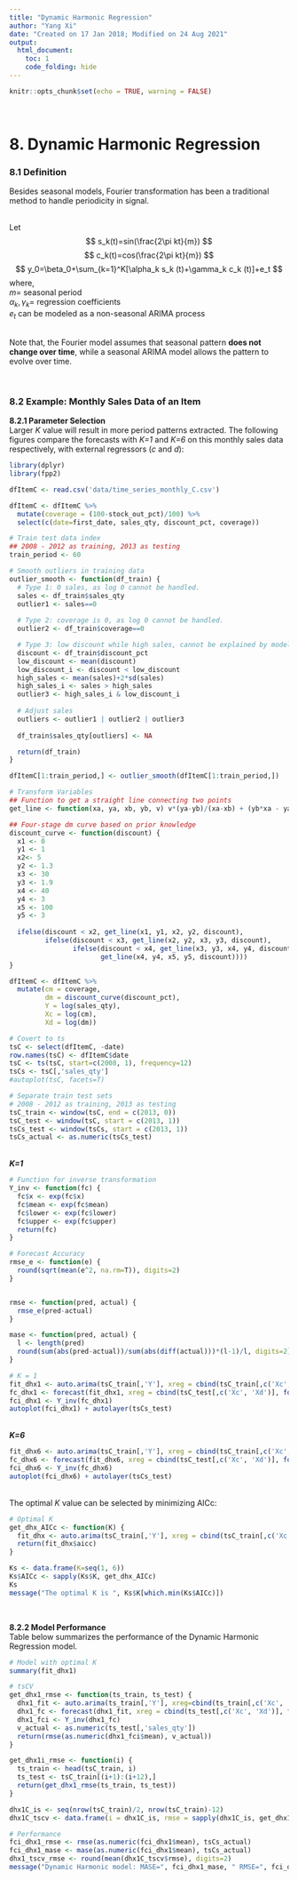 ```yaml
---
title: "Dynamic Harmonic Regression"
author: "Yang Xi"
date: "Created on 17 Jan 2018; Modified on 24 Aug 2021"
output:
  html_document:
    toc: 1
    code_folding: hide
---
```


```r
knitr::opts_chunk$set(echo = TRUE, warning = FALSE)
```

<br>

# 8. Dynamic Harmonic Regression
### 8.1 Definition
Besides seasonal models, Fourier transformation has been a traditional method to handle periodicity in signal.

<br>
Let
$$ s_k(t)=sin(\frac{2\pi kt}{m}) $$
$$ c_k(t)=cos(\frac{2\pi kt}{m}) $$
$$ y_0=\beta_0+\sum_{k=1}^K[\alpha_k s_k (t)+\gamma_k c_k (t)]+e_t $$
where,<br>
$m=$ seasonal period<br>
$\alpha_k,\gamma_k=$ regression coefficients<br>
$e_t$ can be modeled as a non-seasonal ARIMA process

<br>
Note that, the Fourier model assumes that seasonal pattern **does not change over time**, while a seasonal ARIMA model allows the pattern to evolve over time.

<br>

### 8.2 Example: Monthly Sales Data of an Item
**8.2.1 Parameter Selection**<br>
Larger *K* value will result in more period patterns extracted. The following figures compare the forecasts with *K=1* and *K=6* on this monthly sales data respectively, with external regressors (*c* and *d*):
```r
library(dplyr)
library(fpp2)

dfItemC <- read.csv('data/time_series_monthly_C.csv')

dfItemC <- dfItemC %>%
  mutate(coverage = (100-stock_out_pct)/100) %>%
  select(c(date=first_date, sales_qty, discount_pct, coverage))

# Train test data index
## 2008 - 2012 as training, 2013 as testing
train_period <- 60

# Smooth outliers in training data
outlier_smooth <- function(df_train) {
  # Type 1: 0 sales, as log 0 cannot be handled.
  sales <- df_train$sales_qty
  outlier1 <- sales==0
  
  # Type 2: coverage is 0, as log 0 cannot be handled.
  outlier2 <- df_train$coverage==0

  # Type 3: low discount while high sales, cannot be explained by model
  discount <- df_train$discount_pct
  low_discount <- mean(discount)
  low_discount_i <- discount < low_discount
  high_sales <- mean(sales)+2*sd(sales)
  high_sales_i <- sales > high_sales
  outlier3 <- high_sales_i & low_discount_i
  
  # Adjust sales
  outliers <- outlier1 | outlier2 | outlier3
  
  df_train$sales_qty[outliers] <- NA 

  return(df_train)
}

dfItemC[1:train_period,] <- outlier_smooth(dfItemC[1:train_period,])

# Transform Variables
## Function to get a straight line connecting two points
get_line <- function(xa, ya, xb, yb, v) v*(ya-yb)/(xa-xb) + (yb*xa - ya*xb)/(xa-xb)

## Four-stage dm curve based on prior knowledge
discount_curve <- function(discount) {
  x1 <- 0
  y1 <- 1
  x2<- 5
  y2 <- 1.3
  x3 <- 30
  y3 <- 1.9
  x4 <- 40
  y4 <- 3
  x5 <- 100
  y5 <- 3
  
  ifelse(discount < x2, get_line(x1, y1, x2, y2, discount),
         ifelse(discount < x3, get_line(x2, y2, x3, y3, discount),
                ifelse(discount < x4, get_line(x3, y3, x4, y4, discount),
                       get_line(x4, y4, x5, y5, discount))))
}

dfItemC <- dfItemC %>%
  mutate(cm = coverage,
         dm = discount_curve(discount_pct),
         Y = log(sales_qty),
         Xc = log(cm),
         Xd = log(dm))

# Covert to ts
tsC <- select(dfItemC, -date)
row.names(tsC) <- dfItemC$date
tsC <- ts(tsC, start=c(2008, 1), frequency=12)
tsCs <- tsC[,'sales_qty']
#autoplot(tsC, facets=T)

# Separate train test sets
# 2008 - 2012 as training, 2013 as testing
tsC_train <- window(tsC, end = c(2013, 0))
tsC_test <- window(tsC, start = c(2013, 1))
tsCs_test <- window(tsCs, start = c(2013, 1))
tsCs_actual <- as.numeric(tsCs_test)
```

<br>
**_K=1_**
```r
# Function for inverse transformation
Y_inv <- function(fc) {
  fc$x <- exp(fc$x)
  fc$mean <- exp(fc$mean)
  fc$lower <- exp(fc$lower)
  fc$upper <- exp(fc$upper)
  return(fc)
}

# Forecast Accuracy
rmse_e <- function(e) {
  round(sqrt(mean(e^2, na.rm=T)), digits=2)
}


rmse <- function(pred, actual) {
  rmse_e(pred-actual)
}

mase <- function(pred, actual) {
  l <- length(pred)
  round(sum(abs(pred-actual))/sum(abs(diff(actual)))*(l-1)/l, digits=2)
}

# K = 1
fit_dhx1 <- auto.arima(tsC_train[,'Y'], xreg = cbind(tsC_train[,c('Xc', 'Xd')], fourier(tsC_train[,'Y'], K = 1)), seasonal=F)
fc_dhx1 <- forecast(fit_dhx1, xreg = cbind(tsC_test[,c('Xc', 'Xd')], fourier(tsC_train[,'Y'], K = 1, h=12)), level=c(0,0))
fci_dhx1 <- Y_inv(fc_dhx1)
autoplot(fci_dhx1) + autolayer(tsCs_test)
```

<br>
**_K=6_**
```r
fit_dhx6 <- auto.arima(tsC_train[,'Y'], xreg = cbind(tsC_train[,c('Xc', 'Xd')], fourier(tsC_train[,'Y'], K = 6)), seasonal=F)
fc_dhx6 <- forecast(fit_dhx6, xreg = cbind(tsC_test[,c('Xc', 'Xd')], fourier(tsC_train[,'Y'], K = 6, h=12)), level=c(0,0))
fci_dhx6 <- Y_inv(fc_dhx6)
autoplot(fci_dhx6) + autolayer(tsCs_test)
```

<br>
The optimal *K* value can be selected by minimizing AICc:
```r
# Optimal K
get_dhx_AICc <- function(K) {
  fit_dhx <- auto.arima(tsC_train[,'Y'], xreg = cbind(tsC_train[,c('Xc', 'Xd')], fourier(tsC_train[,'Y'], K = K)), seasonal=F)
  return(fit_dhx$aicc)
}

Ks <- data.frame(K=seq(1, 6))
Ks$AICc <- sapply(Ks$K, get_dhx_AICc)
Ks
message("The optimal K is ", Ks$K[which.min(Ks$AICc)])
```

<br>

**8.2.2 Model Performance**<br>
Table below summarizes the performance of the Dynamic Harmonic Regression model.
```r
# Model with optimal K
summary(fit_dhx1)

# tsCV
get_dhx1_rmse <- function(ts_train, ts_test) {
  dhx1_fit <- auto.arima(ts_train[,'Y'], xreg=cbind(ts_train[,c('Xc', 'Xd')], fourier(ts_train[,'Y'], K = 1)), seasonal=F)
  dhx1_fc <- forecast(dhx1_fit, xreg = cbind(ts_test[,c('Xc', 'Xd')], fourier(ts_train[,'Y'], K = 1, h=12)))
  dhx1_fci <- Y_inv(dhx1_fc)
  v_actual <- as.numeric(ts_test[,'sales_qty'])
  return(rmse(as.numeric(dhx1_fci$mean), v_actual))
}

get_dhx1i_rmse <- function(i) {
  ts_train <- head(tsC_train, i)
  ts_test <- tsC_train[(i+1):(i+12),]
  return(get_dhx1_rmse(ts_train, ts_test))
}

dhx1C_is <- seq(nrow(tsC_train)/2, nrow(tsC_train)-12)
dhx1C_tscv <- data.frame(i = dhx1C_is, rmse = sapply(dhx1C_is, get_dhx1i_rmse))

# Performance
fci_dhx1_rmse <- rmse(as.numeric(fci_dhx1$mean), tsCs_actual)
fci_dhx1_mase <- mase(as.numeric(fci_dhx1$mean), tsCs_actual)
dhx1_tscv_rmse <- round(mean(dhx1C_tscv$rmse), digits=2)
message("Dynamic Harmonic model: MASE=", fci_dhx1_mase, " RMSE=", fci_dhx1_rmse, " RMSE(tsCV)=", dhx1_tscv_rmse)
```

<br>


